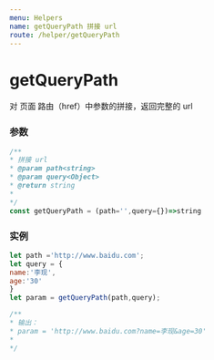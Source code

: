 ```yaml
---
menu: Helpers
name: getQueryPath 拼接 url
route: /helper/getQueryPath
---
```


# getQueryPath
对 页面 路由（href）中参数的拼接，返回完整的 url

### 参数

```typescript
/**
* 拼接 url
* @param path<string>
* @param query<Object>
* @return string
*
*/
const getQueryPath = (path='',query={})=>string
```

### 实例

```javascript
let path ='http://www.baidu.com';
let query = {
name:'李现',
age:'30'
}
let param = getQueryPath(path,query);

/**
* 输出：
* param = 'http://www.baidu.com?name=李现&age=30'
*
*/

```